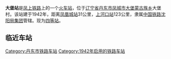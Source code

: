 {{Infobox China railway station
| 车站名称 = 大堡站
| 车站名称拼音 = Dapu
| 电报码 = DVT
| 拼音码 = DPU
| 图片 = [[File:凤上铁路大堡站.jpg|居中]]
| 图片介紹 = 大堡站站房
| 车站位置 = [[辽宁省|辽宁省]][[凤城市|凤城市]]大堡蒙古族乡
| 坐标 = 40°33'04.3"N 124°14'43.7"E
| 线路 = [[凤上铁路|凤上铁路]]
| 归属 = [[沈阳铁路局|沈阳铁路局]]
| 车站等级 = [[四等站_(中鐵)|四等站]]
| 月台数目 = 1
| 網站 = 
| name = 
| address = 辽宁省丹东市凤城市大堡蒙古族乡大堡村
| 英文名称 = Dapu Railway Station
}}

'''大堡站'''是[[凤上铁路|凤上铁路]]上的一个[[火车站|火车站]]，位于[[辽宁省|辽宁省]][[丹东市|丹东市]][[凤城市|凤城市]][[大堡蒙古族乡|大堡蒙古族乡]]大堡村。该站建于1942年，距离[[凤凰城站_(辽宁省)|凤凰城站]]31公里，[[上河口站|上河口站]]123公里，隶属[[中国铁路沈阳局集团|中国铁路沈阳局集团]]管辖。现为[[四等站_(中鐵)|四等站]]。

== 临近车站 ==
{{start rail box|[[中国铁路|中国铁路]]}}
{{s-inop|[[官家站|官家站]]|{{站|凤凰城||辽宁省}}方向}}
{{s-line|[[凤上铁路|凤上铁路]]}}
{{s-inop|[[石城站_(丹東)|石城站]]|{{站|上河口}}方向}}
{{end box}} 


{{凤上铁路}}

[[Category:丹东市铁路车站|Category:丹东市铁路车站]]
[[Category:1942年启用的铁路车站|Category:1942年启用的铁路车站]]

{{China-rail-stub}}
